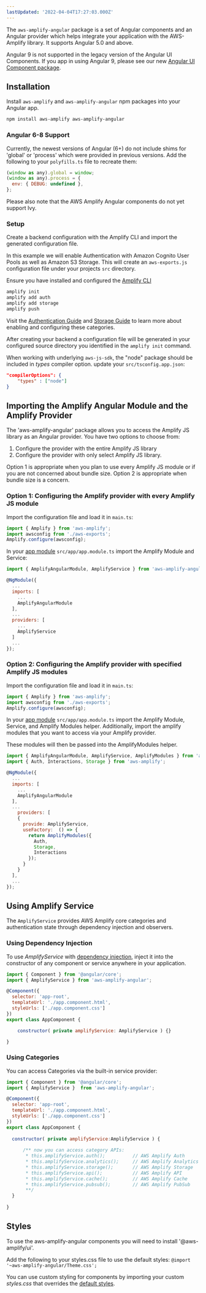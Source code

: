 ```yaml
---
lastUpdated: '2022-04-04T17:27:03.000Z'
---
```

The `aws-amplify-angular` package is a set of Angular components and an Angular provider which helps integrate your application with the AWS-Amplify library.  It supports Angular 5.0 and above.

<Callout>

Angular 9 is not supported in the legacy version of the Angular UI Components. If you app in using Angular 9, please see our new [Angular UI Component package](https://docs.amplify.aws/ui/q/framework/angular).

</Callout>

## Installation

Install `aws-amplify` and `aws-amplify-angular` npm packages into your Angular app.

```bash
npm install aws-amplify aws-amplify-angular 
```

### Angular 6-8 Support

Currently, the newest versions of Angular (6+) do not include shims for 'global' or 'process' which were provided in previous versions. Add the following to your `polyfills.ts` file to recreate them: 

```javascript
(window as any).global = window;
(window as any).process = {
  env: { DEBUG: undefined },
};
``` 

Please also note that the AWS Amplify Angular components do not yet support Ivy.

### Setup

Create a backend configuration with the Amplify CLI and import the generated configuration file. 

In this example we will enable Authentication with Amazon Cognito User Pools as well as Amazon S3 Storage. This will create an `aws-exports.js` configuration file under your projects `src` directory. 

Ensure you have installed and configured the [Amplify CLI](/cli/start/install)

```bash
amplify init
amplify add auth
amplify add storage
amplify push
```

Visit the [Authentication Guide](/lib/auth/getting-started) and [Storage Guide](/lib/storage/getting-started) to learn more about enabling and configuring these categories.

After creating your backend a configuration file will be generated in your configured source directory you identified in the `amplify init` command.

When working with underlying `aws-js-sdk`, the "node" package should be included in *types* compiler option. update your `src/tsconfig.app.json`:
```json
"compilerOptions": {
    "types" : ["node"]
}
```

## Importing the Amplify Angular Module and the Amplify Provider

The 'aws-amplify-angular' package allows you to access the Amplify JS library as an Angular provider.  You have two options to choose from:

1. Configure the provider with the entire Amplify JS library
2. Configure the provider with only select Amplify JS library.

Option 1 is appropriate when you plan to use every Amplify JS module or if you are not concerned about bundle size.  Option 2 is appropriate when bundle size is a concern.  

### Option 1: Configuring the Amplify provider with every Amplify JS module

Import the configuration file and load it in `main.ts`: 

```javascript
import { Amplify } from 'aws-amplify';
import awsconfig from './aws-exports';
Amplify.configure(awsconfig);
```

In your [app module](https://angular.io/guide/bootstrapping) `src/app/app.module.ts` import the Amplify Module and Service:

```javascript
import { AmplifyAngularModule, AmplifyService } from 'aws-amplify-angular';

@NgModule({
  ...
  imports: [
    ...
    AmplifyAngularModule
  ],
  ...
  providers: [
    ...
    AmplifyService
  ]
  ...
});
```

### Option 2: Configuring the Amplify provider with specified Amplify JS modules

Import the configuration file and load it in `main.ts`: 

```javascript
import { Amplify } from 'aws-amplify';
import awsconfig from './aws-exports';
Amplify.configure(awsconfig);
```

In your [app module](https://angular.io/guide/bootstrapping) `src/app/app.module.ts` import the Amplify Module, Service, and Amplify Modules helper.  Additionally, import the amplify modules that you want to access via your Amplify provider.

These modules will then be passed into the AmplifyModules helper.

```javascript
import { AmplifyAngularModule, AmplifyService, AmplifyModules } from 'aws-amplify-angular';
import { Auth, Interactions, Storage } from 'aws-amplify';

@NgModule({
  ...
  imports: [
    ...
    AmplifyAngularModule
  ],
  ...
    providers: [
    {
      provide: AmplifyService,
      useFactory:  () => {
        return AmplifyModules({
          Auth,
          Storage,
          Interactions
        });
      }
    }
  ],
  ...
});
```

## Using Amplify Service

The `AmplifyService` provides AWS Amplify core categories and authentication state through dependency injection and observers.

### Using Dependency Injection

To use *AmplifyService* with [dependency injection](https://angular.io/guide/dependency-injection-in-action), inject it into the constructor of any component or service anywhere in your application.

```javascript
import { Component } from '@angular/core';
import { AmplifyService } from 'aws-amplify-angular';

@Component({
  selector: 'app-root',
  templateUrl: './app.component.html',
  styleUrls: ['./app.component.css']
})
export class AppComponent {

    constructor( private amplifyService: AmplifyService ) {}

}
```

### Using Categories

You can access Categories via the built-in service provider:

```javascript
import { Component } from '@angular/core';
import { AmplifyService }  from 'aws-amplify-angular';

@Component({
  selector: 'app-root',
  templateUrl: './app.component.html',
  styleUrls: ['./app.component.css']
})
export class AppComponent {
  
  constructor( private amplifyService:AmplifyService ) {
      
      /** now you can access category APIs:
       * this.amplifyService.auth();          // AWS Amplify Auth
       * this.amplifyService.analytics();     // AWS Amplify Analytics
       * this.amplifyService.storage();       // AWS Amplify Storage
       * this.amplifyService.api();           // AWS Amplify API
       * this.amplifyService.cache();         // AWS Amplify Cache
       * this.amplifyService.pubsub();        // AWS Amplify PubSub
       **/
  }
  
}
```

## Styles

To use the aws-amplify-angular components you will need to install '@aws-amplify/ui'.

Add the following to your styles.css file to use the default styles:
```@import '~aws-amplify-angular/Theme.css';```

You can use custom styling for components by importing your custom *styles.css* that overrides the <a href="https://github.com/aws-amplify/amplify-js/blob/main/packages/aws-amplify-angular/theme.css" target="_blank">default styles</a>.

